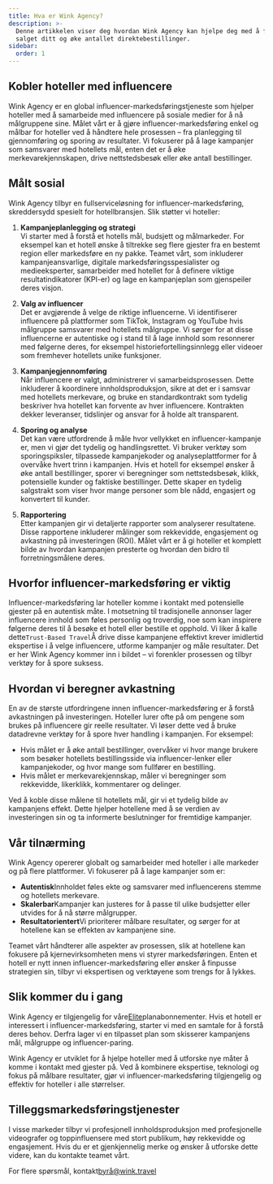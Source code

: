 ```yaml
---
title: Hva er Wink Agency?
description: >-
  Denne artikkelen viser deg hvordan Wink Agency kan hjelpe deg med å forbedre
  salget ditt og øke antallet direktebestillinger.
sidebar:
  order: 1
---
```


## Kobler hoteller med influencere

Wink Agency er en global influencer-markedsføringstjeneste som hjelper hoteller med å samarbeide med influencere på sosiale medier for å nå målgruppene sine. Målet vårt er å gjøre influencer-markedsføring enkel og målbar for hoteller ved å håndtere hele prosessen – fra planlegging til gjennomføring og sporing av resultater. Vi fokuserer på å lage kampanjer som samsvarer med hotellets mål, enten det er å øke merkevarekjennskapen, drive nettstedsbesøk eller øke antall bestillinger.

## Målt sosial

Wink Agency tilbyr en fullserviceløsning for influencer-markedsføring, skreddersydd spesielt for hotellbransjen. Slik støtter vi hoteller:

1. **Kampanjeplanlegging og strategi**\
   Vi starter med å forstå et hotells mål, budsjett og målmarkeder. For eksempel kan et hotell ønske å tiltrekke seg flere gjester fra en bestemt region eller markedsføre en ny pakke. Teamet vårt, som inkluderer kampanjeansvarlige, digitale markedsføringsspesialister og medieeksperter, samarbeider med hotellet for å definere viktige resultatindikatorer (KPI-er) og lage en kampanjeplan som gjenspeiler deres visjon.

2. **Valg av influencer**\
   Det er avgjørende å velge de riktige influencerne. Vi identifiserer influencere på plattformer som TikTok, Instagram og YouTube hvis målgruppe samsvarer med hotellets målgruppe. Vi sørger for at disse influencerne er autentiske og i stand til å lage innhold som resonnerer med følgerne deres, for eksempel historiefortellingsinnlegg eller videoer som fremhever hotellets unike funksjoner.

3. **Kampanjegjennomføring**\
   Når influencere er valgt, administrerer vi samarbeidsprosessen. Dette inkluderer å koordinere innholdsproduksjon, sikre at det er i samsvar med hotellets merkevare, og bruke en standardkontrakt som tydelig beskriver hva hotellet kan forvente av hver influencere. Kontrakten dekker leveranser, tidslinjer og ansvar for å holde alt transparent.

4. **Sporing og analyse**\
   Det kan være utfordrende å måle hvor vellykket en influencer-kampanje er, men vi gjør det tydelig og handlingsrettet. Vi bruker verktøy som sporingspiksler, tilpassede kampanjekoder og analyseplattformer for å overvåke hvert trinn i kampanjen. Hvis et hotell for eksempel ønsker å øke antall bestillinger, sporer vi beregninger som nettstedsbesøk, klikk, potensielle kunder og faktiske bestillinger. Dette skaper en tydelig salgstrakt som viser hvor mange personer som ble nådd, engasjert og konvertert til kunder.

5. **Rapportering**\
   Etter kampanjen gir vi detaljerte rapporter som analyserer resultatene. Disse rapportene inkluderer målinger som rekkevidde, engasjement og avkastning på investeringen (ROI). Målet vårt er å gi hoteller et komplett bilde av hvordan kampanjen presterte og hvordan den bidro til forretningsmålene deres.

## Hvorfor influencer-markedsføring er viktig

Influencer-markedsføring lar hoteller komme i kontakt med potensielle gjester på en autentisk måte. I motsetning til tradisjonelle annonser lager influencere innhold som føles personlig og troverdig, noe som kan inspirere følgerne deres til å besøke et hotell eller bestille et opphold. Vi liker å kalle dette`Trust-Based Travel`Å drive disse kampanjene effektivt krever imidlertid ekspertise i å velge influencere, utforme kampanjer og måle resultater. Det er her Wink Agency kommer inn i bildet – vi forenkler prosessen og tilbyr verktøy for å spore suksess.

## Hvordan vi beregner avkastning

En av de største utfordringene innen influencer-markedsføring er å forstå avkastningen på investeringen. Hoteller lurer ofte på om pengene som brukes på influencere gir reelle resultater. Vi løser dette ved å bruke datadrevne verktøy for å spore hver handling i kampanjen. For eksempel:

* Hvis målet er å øke antall bestillinger, overvåker vi hvor mange brukere som besøker hotellets bestillingsside via influencer-lenker eller kampanjekoder, og hvor mange som fullfører en bestilling.
* Hvis målet er merkevarekjennskap, måler vi beregninger som rekkevidde, likerklikk, kommentarer og delinger.

Ved å koble disse målene til hotellets mål, gir vi et tydelig bilde av kampanjens effekt. Dette hjelper hotellene med å se verdien av investeringen sin og ta informerte beslutninger for fremtidige kampanjer.

## Vår tilnærming

Wink Agency opererer globalt og samarbeider med hoteller i alle markeder og på flere plattformer. Vi fokuserer på å lage kampanjer som er:

* **Autentisk**Innholdet føles ekte og samsvarer med influencerens stemme og hotellets merkevare.
* **Skalerbar**Kampanjer kan justeres for å passe til ulike budsjetter eller utvides for å nå større målgrupper.
* **Resultatorientert**Vi prioriterer målbare resultater, og sørger for at hotellene kan se effekten av kampanjene sine.

Teamet vårt håndterer alle aspekter av prosessen, slik at hotellene kan fokusere på kjernevirksomheten mens vi styrer markedsføringen. Enten et hotell er nytt innen influencer-markedsføring eller ønsker å finpusse strategien sin, tilbyr vi ekspertisen og verktøyene som trengs for å lykkes.

## Slik kommer du i gang

Wink Agency er tilgjengelig for våre[Elite](/managed-social/what-is-managed-social/#subscription-tiers)planabonnementer.
Hvis et hotell er interessert i influencer-markedsføring, starter vi med en samtale for å forstå deres behov.
Derfra lager vi en tilpasset plan som skisserer kampanjens mål, målgruppe og influencer-paring.

Wink Agency er utviklet for å hjelpe hoteller med å utforske nye måter å komme i kontakt med gjester på. Ved å kombinere ekspertise, teknologi og fokus på målbare resultater, gjør vi influencer-markedsføring tilgjengelig og effektiv for hoteller i alle størrelser.

## Tilleggsmarkedsføringstjenester

I visse markeder tilbyr vi profesjonell innholdsproduksjon med profesjonelle videografer og toppinfluensere med stort publikum, høy rekkevidde og engasjement. Hvis du er et gjenkjennelig merke og ønsker å utforske dette videre, kan du kontakte teamet vårt.

For flere spørsmål, kontakt[byrå@wink.travel](mailto://agency@wink.travel)

